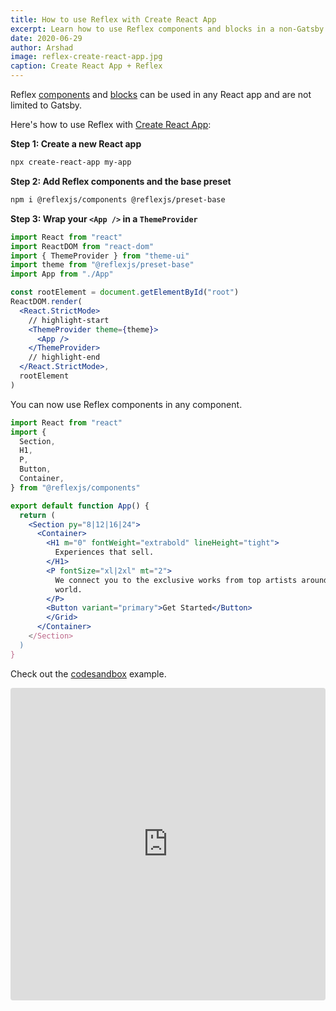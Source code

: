 ```yaml
---
title: How to use Reflex with Create React App
excerpt: Learn how to use Reflex components and blocks in a non-Gatsby app.
date: 2020-06-29
author: Arshad
image: reflex-create-react-app.jpg
caption: Create React App + Reflex
---
```


Reflex [components](/docs/components) and [blocks](/library/blocks) can be used in any React app and are not limited to Gatsby.

Here's how to use Reflex with [Create React App](https://create-react-app.dev):

**Step 1: Create a new React app**

```sh
npx create-react-app my-app
```

**Step 2: Add Reflex components and the base preset**

```sh
npm i @reflexjs/components @reflexjs/preset-base
```

**Step 3: Wrap your `<App />` in a `ThemeProvider`**

```jsx title=src/index.js
import React from "react"
import ReactDOM from "react-dom"
import { ThemeProvider } from "theme-ui"
import theme from "@reflexjs/preset-base"
import App from "./App"

const rootElement = document.getElementById("root")
ReactDOM.render(
  <React.StrictMode>
    // highlight-start
    <ThemeProvider theme={theme}>
      <App />
    </ThemeProvider>
    // highlight-end
  </React.StrictMode>,
  rootElement
)
```

You can now use Reflex components in any component.

```jsx title=src/App.js
import React from "react"
import {
  Section,
  H1,
  P,
  Button,
  Container,
} from "@reflexjs/components"

export default function App() {
  return (
    <Section py="8|12|16|24">
      <Container>
        <H1 m="0" fontWeight="extrabold" lineHeight="tight">
          Experiences that sell.
        </H1>
        <P fontSize="xl|2xl" mt="2">
          We connect you to the exclusive works from top artists around the
          world.
        </P>
        <Button variant="primary">Get Started</Button>
        </Grid>
      </Container>
    </Section>
  )
}
```

Check out the [codesandbox](https://codesandbox.io/s/trusting-panini-zvuwo) example.

<iframe
  src="https://codesandbox.io/embed/trusting-panini-zvuwo?autoresize=1&fontsize=14&hidenavigation=1&theme=dark&view=preview"
  style="width:100%; height:500px; border:0; border-radius: 4px; overflow:hidden;"
  title="trusting-panini-zvuwo"
  allow="accelerometer; ambient-light-sensor; camera; encrypted-media; geolocation; gyroscope; hid; microphone; midi; payment; usb; vr; xr-spatial-tracking"
  sandbox="allow-autoplay allow-forms allow-modals allow-popups allow-presentation allow-same-origin allow-scripts"
></iframe>
